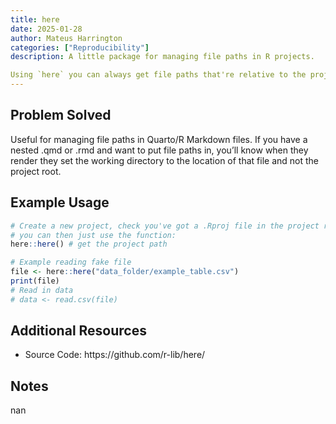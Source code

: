 ```yaml
---
title: here
date: 2025-01-28
author: Mateus Harrington
categories: ["Reproducibility"]
description: A little package for managing file paths in R projects.

Using `here` you can always get file paths that're relative to the project root which're expanded to the full system path.
---
```


## Problem Solved
Useful for managing file paths in Quarto/R Markdown files. If you have a nested .qmd or .rmd and want to put file paths in, you'll know when they render they set the working directory to the location of that file and not the project root.

## Example Usage
```R
# Create a new project, check you've got a .Rproj file in the project root.
# you can then just use the function:
here::here() # get the project path

# Example reading fake file
file <- here::here("data_folder/example_table.csv")
print(file)
# Read in data
# data <- read.csv(file)
```

## Additional Resources
- Source Code: https://github.com/r-lib/here/

## Notes
nan
